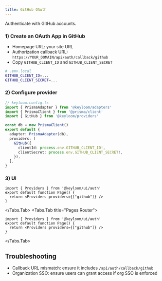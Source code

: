 ```yaml
---
title: GitHub OAuth
---
```




Authenticate with GitHub accounts.

<Steps>

### 1) Create an OAuth App in GitHub

- Homepage URL: your site URL
- Authorization callback URL: `https://YOUR_DOMAIN/api/auth/callback/github`
- Copy `GITHUB_CLIENT_ID` and `GITHUB_CLIENT_SECRET`

```bash
# .env.local
GITHUB_CLIENT_ID=...
GITHUB_CLIENT_SECRET=...
```

### 2) Configure provider

```ts
// keyloom.config.ts
import { PrismaAdapter } from '@keyloom/adapters'
import { PrismaClient } from '@prisma/client'
import { GitHub } from '@keyloom/providers'

const db = new PrismaClient()
export default {
  adapter: PrismaAdapter(db),
  providers: [
    GitHub({
      clientId: process.env.GITHUB_CLIENT_ID!,
      clientSecret: process.env.GITHUB_CLIENT_SECRET!,
    }),
  ],
}
```

### 3) UI

<Tabs>
<Tabs.Tab title="App Router">

```tsx
import { Providers } from '@keyloom/ui/auth'
export default function Page() {
  return <Providers providers={["github"]} />
}
```

</Tabs.Tab>
<Tabs.Tab title="Pages Router">

```tsx
import { Providers } from '@keyloom/ui/auth'
export default function Page() {
  return <Providers providers={["github"]} />
}
```

</Tabs.Tab>
</Tabs>

</Steps>

## Troubleshooting

- Callback URL mismatch: ensure it includes `/api/auth/callback/github`
- Organization SSO: ensure users can grant access if org SSO is enforced

